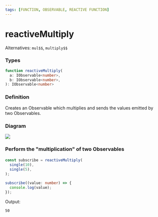 ```yaml
---
tags: [FUNCTION, OBSERVABLE, REACTIVE FUNCTION]
---
```


# reactiveMultiply

Alternatives: `mul$$`, `multiply$$`

### Types

```ts
function reactiveMultiply(
  a: IObservable<number>,
  b: IObservable<number>,
): IObservable<number>
```

### Definition

Creates an Observable which multiplies and sends the values emitted by two Observables.

### Diagram

[![](https://mermaid.ink/img/pako:eNp1kcGKwjAQhl8lzMmFCq6wlxyEFj2KB3dvcxmTUQPttJtOBBHffVNwwRa9hfn-_2OY3MC1nsFCz7-JxfE60ClSg4LSUdTgQkeipjTUm_bQc7zQoeZyTKsxrcY0MjkNF96mWkNXX4fwdDZ7chfPqo-xa_fzPaxWzlerqcKazwVK9ZJ8oUyHOZdlGb0tLd-XlothCyig4dhQ8PmANxRjEPTMDSPY_PR8pNxDQLnnaOo8KW980DaCPVLdcwGUtN1fxYHVmPg_9PiER-r-B5UNmPc)](https://mermaid.live/edit#pako:eNp1kcGKwjAQhl8lzMmFCq6wlxyEFj2KB3dvcxmTUQPttJtOBBHffVNwwRa9hfn-_2OY3MC1nsFCz7-JxfE60ClSg4LSUdTgQkeipjTUm_bQc7zQoeZyTKsxrcY0MjkNF96mWkNXX4fwdDZ7chfPqo-xa_fzPaxWzlerqcKazwVK9ZJ8oUyHOZdlGb0tLd-XlothCyig4dhQ8PmANxRjEPTMDSPY_PR8pNxDQLnnaOo8KW980DaCPVLdcwGUtN1fxYHVmPg_9PiER-r-B5UNmPc)

### Perform the "multiplication" of two Observables

####

```ts
const subscribe = reactiveMultiply(
  single(10),
  single(5),
);

subscribe((value: number) => {
  console.log(value);
});
```

Output:

```text
50
```
